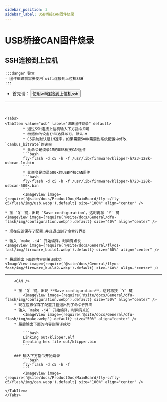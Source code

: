 ```yaml
---
sidebar_position: 3
sidebar_label: USB桥接CAN固件烧录
---
```



# USB桥接CAN固件烧录

## SSH连接到上位机

    :::danger 警告
    - 固件编译前需要使用`wifi连接到上位机SSH`
    :::

 * 首先请：<Button variant="contained" disableElevation component="a" rel="noopener" href="/docs/ProductDoc/MainBoard/fly-c/fly-c5/ssh#使用wifi连接到上位机ssh">使用wifi连接到上位机ssh</Button>  
 ---
 <br/>


    <Tabs>
    <TabItem value="usb" label="USB固件烧录" default>
            * 通过SSH连接上位机输入下方指令即可
            * 根据你的设备仔细选择即可，默认1M
            * C5系统默认是1M速率，如果需要500K需要到系统配置中修改`canbus_bitrate`的速率
            * 此命令是烧录1M的USB桥接CAN固件
            ```bash
            fly-flash -d c5 -h -f /usr/lib/firmware/klipper-h723-128k-usbcan-1m.bin
            ```
            * 此命令是烧录500k的USB桥接CAN固件
            ```bash
            fly-flash -d c5 -h -f /usr/lib/firmware/klipper-h723-128k-usbcan-500k.bin
            ```
            <ImageView image={require('@site/docs/ProductDoc/MainBoard/fly-c/fly-c5/flash/img/usb.webp').default} size="100%" align="center" />

    * 按 `Q` 键，出现 `Save configuration`，这时再按 `Y` 键
    <ImageView image={require('@site/docs/General/dfu-flash/img/configuration.webp').default} size="40%" align="center" />

    * 现在应该保存了配置,并且退出到了命令行界面

    * 输入 `make -j4` 开始编译，时间有点长
    <ImageView image={require('@site/docs/General/flyos-fast/img/firmware_build1.webp').default} size="60%" align="center" />

    * 最后输出下面的内容则编译成功
    <ImageView image={require('@site/docs/General/flyos-fast/img/firmware_build2.webp').default} size="60%" align="center" />
---

        <CAN />

        * 按 `Q` 键，出现 **Save configuration**，这时再按 `Y` 键
            <ImageView image={require('@site/docs/General/dfu-flash/img/configuration.webp').default} size="50%" align="center" />
        * 现在应该保存了配置并且退出到了命令行界面
        * 输入 `make -j4` 开始编译，时间有点长
            <ImageView image={require('@site/docs/General/dfu-flash/img/make.webp').default} size="50%" align="center" />
        * 最后输出下面的内容则编译成功

            ```bash
            Linking out/klipper.elf
            Creating hex file out/klipper.bin
            ```

        ### 输入下方指令开始烧录
            ```bash
            fly-flash -d c5 -h -f
            ```
            <ImageView image={require('@site/docs/ProductDoc/MainBoard/fly-c/fly-c5/flash/img/can.webp').default} size="100%" align="center" />

    </TabItem>
    </Tabs>

<GetCanbusUUID />
